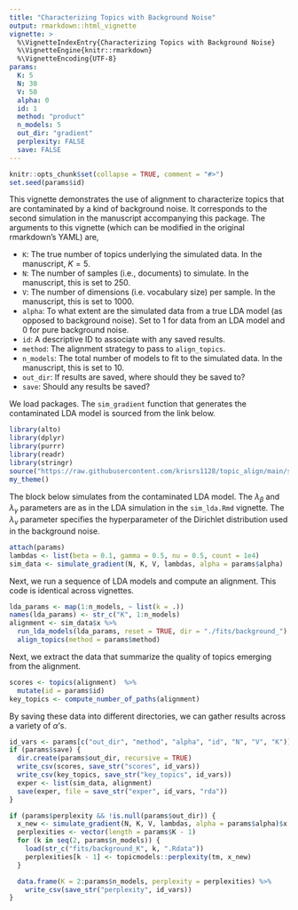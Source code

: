 ```yaml
---
title: "Characterizing Topics with Background Noise"
output: rmarkdown::html_vignette
vignette: >
  %\VignetteIndexEntry{Characterizing Topics with Background Noise}
  %\VignetteEngine{knitr::rmarkdown}
  %\VignetteEncoding{UTF-8}
params:
  K: 5
  N: 30
  V: 50
  alpha: 0
  id: 1
  method: "product"
  n_models: 5
  out_dir: "gradient"
  perplexity: FALSE
  save: FALSE
---
```


```r
knitr::opts_chunk$set(collapse = TRUE, comment = "#>")
set.seed(params$id)
```

This vignette demonstrates the use of alignment to characterize topics that are
contaminated by a kind of background noise. It corresponds to the second
simulation in the manuscript accompanying this package. The arguments to this
vignette (which can be modified in the original rmarkdown's YAML) are,

* `K`: The true number of topics underlying the simulated data. In the
manuscript, $K = 5$.
* `N`: The number of samples (i.e., documents) to simulate. In the manuscript, this is set to 250.
* `V`: The number of dimensions (i.e. vocabulary size) per sample. In the manuscript, this is set to 1000.
* `alpha`: To what extent are the simulated data from a true LDA model (as
opposed to background noise). Set to 1 for data from an LDA model and 0 for pure
background noise.
* `id`: A descriptive ID to associate with any saved results.
* `method`: The alignment strategy to pass to `align_topics`.
* `n_models`: The total number of models to fit to the simulated data. In the
manuscript, this is set to 10.
* `out_dir`: If results are saved, where should they be saved to?
* `save`: Should any results be saved?

We load packages. The `sim_gradient` function that generates the contaminated
LDA model is sourced from the link below.

```r
library(alto)
library(dplyr)
library(purrr)
library(readr)
library(stringr)
source("https://raw.githubusercontent.com/krisrs1128/topic_align/main/simulations/simulation_functions.R")
my_theme()
```

The block below simulates from the contaminated LDA model. The $\lambda_{\beta}$
and $\lambda_{\gamma}$ parameters are as in the LDA simulation in the
`sim_lda.Rmd` vignette. The $\lambda_{\nu}$ parameter specifies the
hyperparameter of the Dirichlet distribution used in the background noise.

```r
attach(params)
lambdas <- list(beta = 0.1, gamma = 0.5, nu = 0.5, count = 1e4)
sim_data <- simulate_gradient(N, K, V, lambdas, alpha = params$alpha)
```

Next, we run a sequence of LDA models and compute an alignment. This code is
identical across vignettes.

```r
lda_params <- map(1:n_models, ~ list(k = .))
names(lda_params) <- str_c("K", 1:n_models)
alignment <- sim_data$x %>%
  run_lda_models(lda_params, reset = TRUE, dir = "./fits/background_") %>%
  align_topics(method = params$method)
```

Next, we extract the data that summarize the quality of topics emerging from the
alignment.

```r
scores <- topics(alignment)  %>%
  mutate(id = params$id)
key_topics <- compute_number_of_paths(alignment)
```

By saving these data into different directories, we can gather results across a
variety of $\alpha$'s.

```r
id_vars <- params[c("out_dir", "method", "alpha", "id", "N", "V", "K")]
if (params$save) {
  dir.create(params$out_dir, recursive = TRUE)
  write_csv(scores, save_str("scores", id_vars))
  write_csv(key_topics, save_str("key_topics", id_vars))
  exper <- list(sim_data, alignment)
  save(exper, file = save_str("exper", id_vars, "rda"))
}
```

```r
if (params$perplexity && !is.null(params$out_dir)) {
  x_new <- simulate_gradient(N, K, V, lambdas, alpha = params$alpha)$x
  perplexities <- vector(length = params$K - 1)
  for (k in seq(2, params$n_models)) {
    load(str_c("fits/background_K", k, ".Rdata"))
    perplexities[k - 1] <- topicmodels::perplexity(tm, x_new)
  }

  data.frame(K = 2:params$n_models, perplexity = perplexities) %>%
    write_csv(save_str("perplexity", id_vars))
}
```
